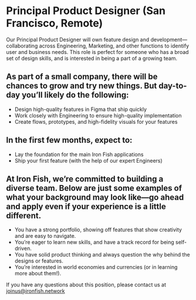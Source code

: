 # Principal Product Designer (San Francisco, Remote)

Our Principal Product Designer will own feature design and development—collaborating across Engineering, Marketing, and other functions to identify user and business needs. This role is perfect for someone who has a broad set of design skills, and is interested in being a part of a growing team.  

## As part of a small company, there will be chances to grow and try new things. But day-to-day you’ll likely do the following:  

* Design high-quality features in Figma that ship quickly 
* Work closely with Engineering to ensure high-quality implementation
* Create flows, prototypes, and high-fidelity visuals for your features

## In the first few months, expect to:

* Lay the foundation for the main Iron Fish applications
* Ship your first feature (with the help of our expert Engineers)

## At Iron Fish, we’re committed to building a diverse team. Below are just some examples of what your background may look like—go ahead and apply even if your experience is a little different. 

* You have a strong portfolio, showing off features that show creativity and are easy to navigate.
* You’re eager to learn new skills, and have a track record for being self-driven. 
* You have solid product thinking and always question the why behind the designs or features.
* You’re interested in world economies and currencies (or in learning more about them!). 

If you have any questions about this position, please contact us at <a href="mailto:joinus@ironfish.network">joinus@ironfish.network</a>
